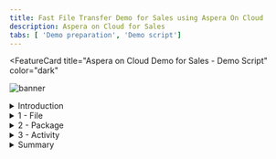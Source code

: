 ```yaml
---
title: Fast File Transfer Demo for Sales using Aspera On Cloud
description: Aspera on Cloud for Sales
tabs: [ 'Demo preparation', 'Demo script']
---
```


<FeatureCard
  title="Aspera on Cloud Demo for Sales - Demo Script"
  color="dark"
  >

![banner](./images/Hero-Image2.jpg)

</FeatureCard>

<span id="place1"></span>

<details>
<summary>Introduction</summary>
<br/>
Today, businesses across industries are facing greater challenges moving large files and massive sets of data quickly and reliably between global sites and teams. Failing to meet these challenges can limit an organization’s ability to meet critical business imperatives that yield increased revenues, reduced costs, improved customer service, and new or improved business models.
<br/><br/>
With Aspera FASP technology, users can deliver live video and growing files as well as exchange files and data sets of any size—from many gigabytes to multiple terabytes and larger—quickly and reliably around the world. In addition, the protocol integrates the latest security technologies, practices and auditing technologies to keep your data safe.
<br/><br/>
This demo shows a typical file transfer scenario between different users in a company. Here you will see how to transfer, distribute and sync huge files and data sets, globally at maximum speed. You will learn how to accelerate collaboration with teams around the world on big data and large files. At the same time, you will see how to automate, monitor and control data transfers and workflows. 
<br/><br/>
Let’s get started!

<br/><br/>

(Demo intro slides <a href=" " target="_blank" rel="noreferrer">here</a>)

<br/>


</details>

<details>
<summary>1 - File</summary>

<br/>

| **1.1** | **Accessing the Environment** |
| :--- | :--- |
| **Narration** | In this demo we are using Aspera on Cloud. Aspera on Cloud is IBM's on-demand SaaS offering for global content transfer and exchange. The service enables organizations to move large files and data sets – securely and reliably – across on-premises and multi-cloud environments at unrivaled speed. Let's see Aspera on Cloud in action. Let me log in here. |
| **Action** &nbsp; 1.1.1 | Open your Aspera on Cloud Demo organization URL. If you don't know your URL, open the <a href="https://ibmaspera.com/help/find-organizations" target="_blank">Welcome to IBM Aspera on Cloud page</a> and click on your organization on **Recently viewed organizations** (if you are not able to see your organization here, find your organization using your email address). <br/><br/> ![](images/access-env-1.png) |
| **Action** &nbsp; 1.1.2 | Click **Log in with IBMid**. (If necessary enter your IBMid and password)  <br/<br/> ![](images/access-env-2.png)|

<br/>

| **1.2** | **Welcome page** |
| :--- | :--- |
| **Narration** | Here we have our Aspera on Cloud organization. Using Aspera on Cloud, organizations can store and readily access files and folders in multiple cloud-based and on-premises storage systems. Sharing among users is as easy as browsing or dragging-and-dropping – regardless of where the files are located – freeing collaboration from traditional boundaries among colleagues in both local and remote locations. <br/<br/> When we login the first time, we see the list of applications we have access to. Aspera on Cloud include multiples applications: Files to manage and share files and folders; Packages to send and download files; Activity to track usage and user activities; Automation to create automated tasks to simplify workflows and Admin to manage user and configure server settings. Users will only see and access applications that they have permission to use.  <br/<br/> In this page, we can define a default app to open by default when we access or Aspera on Cloud organization. Let's start using Files. |
| **Action** &nbsp; 1.2.1 | Describe and show all apps (don't click). <br/><br/> ![](images/welcome-1.png) |
| **Action** &nbsp; 1.2.2 | Show how to make an app default (don't click). <br/><br/> ![](images/welcome-2.png) |
| **Action** &nbsp; 1.2.3 | Open **Files**. <br/><br/> ![](images/welcome-3.png) |

<br/>

| **1.3** | **Create Folder** |
| :--- | :--- |
| **Narration** | Here we are in Marketing workspace. But what is a workspace? The workspace is a collection of Aspera on Cloud users working together—on a project perhaps, or in a department or division. Users in a given workspace can freely collaborate with other members of the same workspace.<br/><br/>The workspace name displays in the upper left corner, immediately below the app name (in this case: Files).  You may be a member of more than one workspace. You may have different permissions and access in one workspace than you do in another.<br/><br/> As a workspace member in the Files app, you have access to a collection of folders shared with you by your administrator and by other members of your workspace. When others share a folder, they may share it with you only, or they may share it with multiple people. Your collection of folders may be very different than the collection of another user in the same workspace, though you may share some of the same folders.<br/><br/> Right now, we don't have any folder in our Workspace. Let's create the first one. |
| **Action** &nbsp; 1.3.1 | Describe and show the Marketing Workspace (don't click). <br/><br/>  ![](images/folder-1.png) |
| **Action** &nbsp; 1.3.2 | Click **New** (A), then click **Create folder** (B). <br/><br/>  ![](images/folder-2.png) |
| **Action** &nbsp; 1.3.3 | Enter **Campaigns** as your folder name (A) and click **Create** (B). <br/><br/>  ![](images/folder-3.png) |
<br/>

| **1.4** | **Upload File** |
| :--- | :--- |
| **Narration** | Files app members with proper permission can upload files and folders from any accessible source to the app. Once the file or folder is uploaded, that user can share it with others. Until the file or folder is shared, it is visible and accessible only to the user who uploaded it. As part of Marketing team, we need to share a 200MB campaign media file with other members. Let's see how easy and fast to do it using Aspera. |
| **Action** &nbsp; 1.4.1 | Open **Campaigns** folder. <br/><br/>  ![](images/uploadfile-1.png) |
| **Action** &nbsp; 1.4.2 | Click **New** (A) and click **Upload file** (B). <br/><br/>  ![](images/uploadfile-2.png) |
| **Action** &nbsp; 1.4.3 | If Aspera Connect request permission to access your computer, click **Yes**. <br/><br/>  ![](images/uploadfile-3.png) |
| **Action** &nbsp; 1.4.4 | Feel free to select a file based in your network bandwith. If you have a good network, select a large file, for example 200 MB. <br/><br/>  ![](images/uploadfile-4.png) |
<br/>

| **1.5** | **File Transfer** |
| :--- | :--- |
| **Narration** | Aspera on Cloud uses IBM Aspera's FASP protocol, which overcomes the limitations of other file-transfer technologies. By moving large data sets at maximum speed, reliably and securely – regardless of network conditions, physical distance between sites, and file size, type, or number – Aspera technology enables a new world of collaboration, sharing, and content delivery. Let's check here, how fast is to transfer this large file. |
| **Action** &nbsp; 1.5.1 | Click on **Transfer Activity** button. <br/><br/>  ![](images/transfer-1.png) |
| **Action** &nbsp; 1.5.2 | Show the **Transfer Activity details**. <br/><br/>  ![](images/transfer-2.png) |
| **Action** &nbsp; 1.5.3 | Close the **Transfer Activity dialog**. <br/><br/>  ![](images/transfer-3.png) |
<br/>

| **1.6** | **Share with collaborators** |
| :--- | :--- |
| **Narration** | From Files app we can easily Download, Move, Copy, Favorite, Send in package and for some files we are able to Preview it (for example PDFs, videos and images).  Now, let's see how to share a folder. Let's go back to our All Files view.<br/><br/> Sharing folders using the Aspera on Cloud Files app is like collaborating using a shared file repository. Each user has access to certain folders in the repo, with specific permissions to each folder. Files app users can share their folders with others, assigning content permissions to each recipient. Keep in mind that if you upload to your Files app, no one sees your folder until you share it with them. Let's do it with our folder, by clicking on context menu and select Share.<br/><br/> In share dialog we can share with a member, we just need to enter a member IBMid, or with all workspace member, by just typing the Workspace name. After that, we just need to define the Permissions. 
Behind the scene, the user will receive an email about the Share event. Great, our folder is accessible for all members of the Workspace. Later, in this demo, we will see how to add users in your workspace. |
| **Action** &nbsp; 1.6.1 | Select the **200 MB file checkbox** (A). Show the actions available (B). Click **Cancel** (C).  <br/><br/>  ![](images/sharefolder-1.png) |
| **Action** &nbsp; 1.6.2 | On breadcrumbs, click on **All files** link. <br/><br/>  ![](images/sharefolder-2.png) |
| **Action** &nbsp; 1.6.3 | Click on **Menu** (A) and click **Share** (B). <br/><br/>  ![](images/sharefolder-3.png) |
| **Action** &nbsp; 1.6.4 | In the *Add collaborators* field, enter **Marketing Workspace** (A), show the different type of *Permissions* but keep **Edit** (B), then click **Add** (C). <br/><br/>  ![](images/sharefolder-4.png) |
<br/>

**[Go to top](#place1)**

</details>

<details>

<summary>2 - Package</summary>

<br/>

| **2.1** | **Sending Files** |
| :--- | :--- |
| **Narration** | So far we explored the basic functions about File app, now let's explore the Package app! In the Packages app, a package is a collection of digital assets (files, folders, video, images, etc.) that you gather to send to one or more individuals or user groups, or to an Aspera on Cloud shared inbox. <br/><br/> Sending files and folders using the Aspera on Cloud Packages app is very much like sending an email with attachments. Senders use a simple form to address recipients and attach content. Recipients receive a copy of the content and can download it to use however they want.<br/><br/> Here, you can select files from your local machine or select a file from the Files app. And you can easily add a password protection layer. |
| **Action** &nbsp; 2.1.1 |  Click on **App switcher** button (A) and select **Packages** (B). <br/><br/> ![](images/sendfile-1.png)  |
| **Action** &nbsp; 2.1.2 |  Click **Send files** button. <br/><br/> ![](images/sendfile-2.png)  |
| **Action** &nbsp; 2.1.3 |  Enter an **external user email** in *To* field (A), enter a Title (e.g.: **Summer Campaign**) (B), click **Add files** (C) and select **Files** (D).  <br/><br/> ![](images/sendfile-3.png)  |
| **Action** &nbsp; 2.1.4 |  Go ahead and select a file from your local machine. <br/><br/> ![](images/sendfile-4.png)  |
| **Action** &nbsp; 2.1.5 |  Now click **Add Files** (A) again and now select **Upload from Files** (B). <br/><br/> ![](images/sendfile-5.png)  |
| **Action** &nbsp; 2.1.6 |  Open the **Campaigns** folder (A), select the campaign **file** (B) and click **Add** (C). <br/><br/> ![](images/sendfile-6.png)  |
| **Action** &nbsp; 2.1.7 |  Now click **Send**.  <br/><br/> ![](images/sendfile-7.png)  |
| **Action** &nbsp; 2.1.8 |  Open the **Transfer activity dialog**  (A) to show the **files transfer** (B). <br/><br/> ![](images/sendfile-8.png)  |
<br/>

| **2.2** | **Downloading a Package** |
| :--- | :--- |
| **Narration**  | Now, let's check how the external user receive the package. Now, we are an external user (for example: a designer from a external Marketing agency). The designer received an email notifying about the new package.  <br/><br/> Great! Without any previous registration, the user is able to download one or more file. Here any password was requested, because we didn't configure it before. It is optional. It is easy, isn't?  |
| **Action** &nbsp; 2.2.1 | Open external user email. Open the Aspera on Cloud email. Click on **Open IBM Aspera on Cloud**. <br/><br/> ![](images/downloadpkg-1.png)  |
| **Action** &nbsp; 2.2.2 | You are welcome to download one or more files and show how fast is the download using Aspera on Cloud. <br/><br/> ![](images/downloadpkg-2.png)  |
<br/>

| **2.3** | **Creating a Submission Link** |
| :--- | :--- |
| **Narration**  | When you need to ask another person to send you files and folders, you can send a submission link. A submission link is a feature of the Packages app. Let's see how to manage submission links.<br/><br/>When you send a submission link, Aspera on Cloud sends an email notification to your recipients. The notification includes the submission link, which allows them to send you a digital package using Aspera's high-speed transfer technology, whether or not they have an Aspera account.  |
| **Action** &nbsp; 2.3.1 | If necessary, close the *Transfer activity dialog*. <br/><br/> ![](images/mng-sub-link-1.png)  |
| **Action** &nbsp; 2.3.2 | Click **Manage submission links**. <br/><br/> ![](images/mng-sub-link-2.png)  |
| **Action** &nbsp; 2.3.3 | On the Manage links page, click **New link**. <br/><br/> ![](images/mng-sub-link-3.png)  |
| **Action** &nbsp; 2.3.4 | Click **Send** button. <br/><br/> ![](images/mng-sub-link-4.png)  |
| **Action** &nbsp; 2.3.5 | On the *Send link* field, enter the **external user email** (A). On the *Message* field, type any message (B). Then click **Send** (C). <br/><br/> ![](images/mng-sub-link-5.png)  |
<br/>

| **2.4** | **Sending Files with a Submission Link** |
| :--- | :--- |
| **Narration**  | Now, let's play the role of the External Marketing Designer. When a recipient clicks the submission link in the email notification, Aspera presents a sending portal that allows the user to collect the files and folders you asked for and send them to you in a digital package. The recipient of your invitation can send any number of packages until the link expires or until you revoke the link.  |
| **Action** &nbsp; 2.4.1 | Log in back to the external user email. And check the new email from Aspera On Cloud. Click on **Open IBM Aspera on Cloud** button. <br/><br/> ![](images/mng-sub-link-6.png)  |
| **Action** &nbsp; 2.4.2 | In the *Send files* form, enter the **Designer's name** (A), enter the **external user email** (B), enter a title: **Campaign Logos** (C), include one or more files (D). Click **Send** (E). <br/><br/> ![](images/mng-sub-link-7.png) <br/><br/> ![](images/mng-sub-link-8.png) |
<br/>

| **2.5** | **Receiving Files with a Submission Link** |
| :--- | :--- |
| **Narration**  | Back as Marketing employee, the file you request appears in My inbox.  |
| **Action** &nbsp; 2.5.1 | Back to Marketing employee's browser, click on **My inbox**.<br/><br/> ![](images/mng-sub-link-9.png)  |
| **Action** &nbsp; 2.5.2 | Open the new package (A). And show the files in this package (B).<br/><br/> ![](images/mng-sub-link-10.png)  |
| **Action** &nbsp; 2.5.3 | When ready, **close** the package dialog.<br/><br/> ![](images/mng-sub-link-11.png)  |
<br/>

| **2.6** | **Creating a Shared Inbox** |
| :--- | :--- |
| **Narration**  | Now, let's check the Shared Inbox concept. A shared inbox is an optional workspace feature similar to a drop box: you can send content directly and simultaneously to all members of the shared inbox without having to address it to particular users or user groups. Let's create one shared inbox! <br/><br/>Initially we just need to enter basic information, for example, a name. Now, we can define more details for this shared inbox. For example, add members, manage links, define settings and email notifications. <br/><br/>As workspace manager, you can configure metadata fields. When present, these fields allow senders to apply metadata tags to packages they send to a shared inbox; these tags provide information about package contents without requiring the recipient to open the package, and allow shared inbox members to search and sort packages easily. If any metadata data fields are required, you cannot send the package without addressing the required field. <br/><br/>Let's add two metadata field in our A/B Testing inbox. First a Date-time field to inform the Test Date, and second a Dropdown menu to select the Test Campaign. |
| **Action** &nbsp; 2.6.1 | Click on **Manage shared inboxes**. <br/><br/> ![](images/shared-inbox-1.png)  |
| **Action** &nbsp; 2.6.2 | Click **Create new**. <br/><br/> ![](images/shared-inbox-2.png) |
| **Action** &nbsp; 2.6.3 | Enter a *Name* for your shared inbox (e.g.: **A/B Testing**) (A) and click **Save** (B).<br/><br/> ![](images/shared-inbox-3.png) |
| **Action** &nbsp; 2.6.4 | Show the **Members** tab.<br/><br/> ![](images/shared-inbox-4.png) |
| **Action** &nbsp; 2.6.5 | Show the **Manage links** tab.<br/><br/> ![](images/shared-inbox-5.png) |
| **Action** &nbsp; 2.6.6 | Show the **Settings** tab.<br/><br/> ![](images/shared-inbox-6.png) |
| **Action** &nbsp; 2.6.7 | Open **Metadata** tab (A) and click **Add field** (B).<br/><br/> ![](images/shared-inbox-7.png) |
| **Action** &nbsp; 2.6.8 | Define the metadata as **Date-time** Type (A), **Test Date** as *Label* (B), and *Required* as **On** (C). Click **Save** (D).<br/><br/> ![](images/shared-inbox-8.png) |
| **Action** &nbsp; 2.6.9 | Click **Add field** button again.<br/><br/> ![](images/shared-inbox-9.png) |
| **Action** &nbsp; 2.6.10 | Now, define the metadata as **Dropdown menu** *Type* (A), enter **Campaign** as *Label* (B), click *four* times on **Add Option** button (C) to add the options: **Spring, Summer, Fall and Winter** (D). Click **Save** (E).<br/><br/> ![](images/shared-inbox-10.png) |
| **Action** &nbsp; 2.6.11 | Click **Save**. <br/><br/> ![](images/shared-inbox-11.png) |
<br/>

| **2.7** | **Submitting a Package to a Shared Inbox** |
| :--- | :--- |
| **Narration**  | Now, let's test it! We just need to send files to our A/B Testing shared inbox. Enter the basic package information, and enter the specific package metadatas for our A/B Testing shared inbox. <br/><br/>Now all members of our Shared inbox will receive a notification about the new package. We can check it by accessing our A/B Testing. And from here we can explore each package with all assets and metadata.   |
| **Action** &nbsp; 2.7.1 | Click **Send files**.<br/><br/> ![](images/shared-inbox-12.png)  |
| **Action** &nbsp; 2.7.2 | Click on To field and select **Shared Inbox: A/B Testing** (A), enter **B2B Site A/B Testing** as *Title* (B), click **Add files** (C), include some files from your machine (D) and click **Next** (E). <br/><br/> ![](images/shared-inbox-13.png)  |
| **Action** &nbsp; 2.7.3 | Enter a *Test Date* (A) and select **Summer** as *Campaign* (B). Click **Send** (C).<br/><br/> ![](images/shared-inbox-14.png)  |
| **Action** &nbsp; 2.7.4 | Open the **A/B Testing** inbox. <br/><br/> ![](images/shared-inbox-15.png)  |
| **Action** &nbsp; 2.7.5 | Click to open the **B2B Site A/B Testing** package (A). On the **Assets** tab (B), you can show the file shared with all inbox members (C).<br/><br/> ![](images/shared-inbox-16.png)  |
| **Action** &nbsp; 2.7.6 | Open the **Metadata** tab (A), to show the package metadata (B). <br/><br/> ![](images/shared-inbox-17.png)  |
| **Action** &nbsp; 2.7.7 | **Close** the Package dialog.<br/><br/> ![](images/shared-inbox-18.png)  |
<br/>

**[Go to top](#place1)**

</details>

<details>

<summary>3 - Activity</summary>

<br/>

| **3.1** | **Review properties** |
| :--- | :--- |
| **Narration** | The designer builds your API for you. You don’t need to worry about OpenAPI specs or Swagger editors – it’s all built in. These are the fields we are going to use for our API. Note that we tell our API which field is the key – in our case, CaseReference. |
| **Action** &nbsp; 3.1.1 | Open the **Properties** view. <br/><br/> <img src="https://raw.githubusercontent.com/ibm-garage-tsa/platinum-demos/master/src/pages/300-integration-api-enabled-application-integration/images/300-api-demo-3-1-1.png" width="800" /> <br/> |
| **Action** &nbsp; 3.1.2 | Show the **Properties** view. <br/><br/> <img src="https://raw.githubusercontent.com/ibm-garage-tsa/platinum-demos/master/src/pages/300-integration-api-enabled-application-integration/images/300-api-demo-3-1-2.png" width="800" /> <br/> |
| **Action** &nbsp; 3.1.3 | Open the **Operations** view. <br/><br/> <img src="https://raw.githubusercontent.com/ibm-garage-tsa/platinum-demos/master/src/pages/300-integration-api-enabled-application-integration/images/300-api-demo-3-1-3.png" width="800" /> |

<br/>

| **3.2** | **Review operations** |
| :--- | :--- |
| **Narration** | The Operations view shows actions that the API exposes along with the data. In this demo, we’re going to build just one operation: “Create Car Repair Claim." We can add more later if we wish. Let’s check the flow logic. |
| **Action** &nbsp; 3.2.1 | Show the **Operations**  view. Click **Edit flow**. <br/><br/> <img src="https://raw.githubusercontent.com/ibm-garage-tsa/platinum-demos/master/src/pages/300-integration-api-enabled-application-integration/images/300-api-demo-3-2-1.png" width="800" />  |

<br/>

| **3.3** | **Review the flow** |
| :--- | :--- |
| **Narration** | Here we have our demo flow. In the designer flow editor, we can edit and change our flow. We are a car repair company that wants to create an API that will enable customers to send us photos of their cars, along with descriptions of what needs to be done with them. With this information we will create a case in Salesforce. Let’s explore our flow in detail. |
| **Action** &nbsp; 3.3.1 | Close the **Request** box by clicking the **X**. <br/><br/> <img src="https://raw.githubusercontent.com/ibm-garage-tsa/platinum-demos/master/src/pages/300-integration-api-enabled-application-integration/images/300-api-demo-3-3-1.png" width="800" /> <br/> |
| **Action** &nbsp; 3.3.2 | Explain the flow and scroll through all of the connectors in the flow. Open the **Request** again by clicking the first step of the flow. <br/><br/> <img src="https://raw.githubusercontent.com/ibm-garage-tsa/platinum-demos/master/src/pages/300-integration-api-enabled-application-integration/images/300-api-demo-3-3-2.png" width="800" />  |

<br/>

| **3.4** | **Review request** |
| :--- | :--- |
| **Narration** | Our flow starts by receiving the customer’s car repair request with photo via an API. Designer automatically creates an API “request” and “response” for your API flow. &nbsp; &nbsp; &nbsp; &nbsp; &nbsp; &nbsp; &nbsp; &nbsp; &nbsp; &nbsp; &nbsp; &nbsp; &nbsp; &nbsp; &nbsp; &nbsp; &nbsp; &nbsp; &nbsp; &nbsp; &nbsp; &nbsp; &nbsp; &nbsp; &nbsp; &nbsp; &nbsp; &nbsp; &nbsp; &nbsp; &nbsp; &nbsp; &nbsp; &nbsp; &nbsp; &nbsp; &nbsp; &nbsp;  |
| **Action** &nbsp; 3.4.1 | Show the **Request** box (1). Click to open the **If** step (2). <br/><br/> <img src="https://raw.githubusercontent.com/ibm-garage-tsa/platinum-demos/master/src/pages/300-integration-api-enabled-application-integration/images/300-api-demo-3-4-1.png" width="800" />  |

<br/>

| **3.5** | **Validate the photo** |
| :--- | :--- |
| **Narration** | Next, we validate the photo. Here, we have a simple IF statement that checks if the PhotoOfCar is empty. If it is not empty, we move forward to retrieve contacts by connecting to Salesforce. &nbsp; &nbsp; &nbsp; &nbsp; &nbsp; &nbsp; &nbsp; &nbsp; &nbsp; &nbsp; &nbsp; &nbsp; &nbsp;  |
| **Action** &nbsp; 3.5.1 | Explore the **If** step (1). Click the **Salesforce - Retrieve contacts** connector (2). &nbsp; &nbsp; &nbsp; &nbsp; &nbsp; &nbsp; &nbsp; &nbsp; &nbsp; &nbsp; &nbsp; &nbsp; &nbsp; &nbsp; &nbsp; &nbsp; &nbsp; &nbsp; &nbsp; &nbsp; &nbsp; &nbsp; &nbsp; &nbsp; <br/><br/> <img src="https://raw.githubusercontent.com/ibm-garage-tsa/platinum-demos/master/src/pages/300-integration-api-enabled-application-integration/images/300-api-demo-3-5-1.png" width="800" /> |

<br/>

| **3.6** | **Retrieve contacts** |
| :--- | :--- |
| **Narration** | Now, we use a connector to create a case in Salesforce with the data from the API. This case is where we store the details and progress of our repair. We are using a hard-coded contact name: ‘Andy Young.' He’s the contact for the insurance company. Salesforce Developer Accounts have a pre-populated set of data that you can use to test. ‘Andy Young’ is one of those pre-populated contacts. Let’s test our connection with Salesforce. Let me change the contact to ‘Andrew Young‘ and test the connection.<br/><br/> The test shows that we don’t have an ‘Andrew Young.‘ Let’s change it back to ‘Andy Young‘ and test again. We now receive a successful response. This proves that our connection is working. Let’s check the details. Here we can see the output returned from Salesforce, including the Contact ID. |
| **Action** &nbsp; 3.6.1 | Show the **Salesforce - Retrieve contacts** box. <br/><br/> <img src="https://raw.githubusercontent.com/ibm-garage-tsa/platinum-demos/master/src/pages/300-integration-api-enabled-application-integration/images/300-api-demo-3-6-1.png" width="800" />  |
| **Action** &nbsp; 3.6.2 | Change the **Full Name** to **Andrew Young** (1). Click the highlighted icon to **Test** the connection (2). <br/><br/> <img src="https://raw.githubusercontent.com/ibm-garage-tsa/platinum-demos/master/src/pages/300-integration-api-enabled-application-integration/images/300-api-demo-3-6-2.png" width="800" />  |
| **Action** &nbsp; 3.6.3 | On the **Try this action** dialog, check **Do not show this dialog box again** (1) and click **Continue** (2). <br/><br/> <img src="https://raw.githubusercontent.com/ibm-garage-tsa/platinum-demos/master/src/pages/300-integration-api-enabled-application-integration/images/300-api-demo-3-6-3.png" width="800" />  |
| **Action** &nbsp; 3.6.4 | Change the **Full Name** back to **Andy Young** (1). Click the highlighted icon to **Test** again (2). Click the **View details** link (3). <br/><br/> <img src="https://raw.githubusercontent.com/ibm-garage-tsa/platinum-demos/master/src/pages/300-integration-api-enabled-application-integration/images/300-api-demo-3-6-4.png" width="800" />  |
| **Action** &nbsp; 3.6.5 | On the **Output** tab, open the **Contact1** object. <br/><br/> <img src="https://raw.githubusercontent.com/ibm-garage-tsa/platinum-demos/master/src/pages/300-integration-api-enabled-application-integration/images/300-api-demo-3-6-5.png" width="800" />  |
| **Action** &nbsp; 3.6.6 | Close all of the dialog tabs. Click the **Salesforce – Create case** connector. <br/><br/> <img src="https://raw.githubusercontent.com/ibm-garage-tsa/platinum-demos/master/src/pages/300-integration-api-enabled-application-integration/images/300-api-demo-3-6-6.png" width="800" />  |

<br/>

| **3.7** | **Create a case** |
| :--- | :--- |
| **Narration** | Now that we have the ID that we need, let’s create our Salesforce case. Note that we just re-use the same Salesforce connector but with a different operation and data. Here we can see that our contact ID comes from the previous ‘retrieve contact’ Salesforce Call. The name and email address come from the API request. The connector knows that fields like ‘Case Type’ have a limited number of values in Salesforce – so it automatically converts them into pull-down lists of values you can choose. |
| **Action** &nbsp; 3.7.1 | Explore the **Salesforce – Create case** box (1). Open the **Salesforce - Create attachment** connector (2). <br/><br/> <img src="https://raw.githubusercontent.com/ibm-garage-tsa/platinum-demos/master/src/pages/300-integration-api-enabled-application-integration/images/300-api-demo-3-7-1.png" width="800" />  |

<br/>

| **3.8** | **Create an attachment** |
| :--- | :--- |
| **Narration** | To add a photograph, we need to create a Salesforce attachment. That will be easy, since we just use the connector again. Note that we use the case ID that is a returned value from the ‘Create Case’ connector call, which is kept in the flow automatically. We send the PhotoOfCar as a base64 string and we tell Salesforce that the content type is image/jpeg. |
| **Action** &nbsp; 3.8.1 | Explore the **Salesforce – Create attachment** box (1). Open the **Create case comment** connector (2). <br/><br/> <img src="https://raw.githubusercontent.com/ibm-garage-tsa/platinum-demos/master/src/pages/300-integration-api-enabled-application-integration/images/300-api-demo-3-8-1.png" width="800" /> |

<br/>

| **3.9** | **Create a case comment** |
| :--- | :--- |
| **Narration** | Now we’ll add a comment to the case with the Salesforce connector stating this case was opened by IBM Cloud Pak for Integration. &nbsp; &nbsp; &nbsp; &nbsp; &nbsp; &nbsp; &nbsp; &nbsp; &nbsp; &nbsp; &nbsp; &nbsp; &nbsp; &nbsp; &nbsp; &nbsp; &nbsp; &nbsp; &nbsp; &nbsp; &nbsp; &nbsp; &nbsp; &nbsp; &nbsp; &nbsp; &nbsp; &nbsp; &nbsp; &nbsp; &nbsp; &nbsp; &nbsp; &nbsp; &nbsp; &nbsp; &nbsp; &nbsp; &nbsp; &nbsp; &nbsp; &nbsp; &nbsp; &nbsp; &nbsp; &nbsp; &nbsp; &nbsp; &nbsp; &nbsp; |
| **Action** &nbsp; 3.9.1 | Explore the **Salesforce – Create case comment** box (1). Open the **Response** connector (2). &nbsp; &nbsp; &nbsp; &nbsp; &nbsp; &nbsp; &nbsp; &nbsp; &nbsp; &nbsp; &nbsp; &nbsp; &nbsp; &nbsp; &nbsp; &nbsp; &nbsp; &nbsp; &nbsp; &nbsp; &nbsp; &nbsp; &nbsp; &nbsp; &nbsp; &nbsp; &nbsp; &nbsp; &nbsp; &nbsp; &nbsp; &nbsp; &nbsp; &nbsp; &nbsp; &nbsp; &nbsp; &nbsp; &nbsp; &nbsp; &nbsp; &nbsp; &nbsp; &nbsp; &nbsp; &nbsp; &nbsp; &nbsp; &nbsp; &nbsp; &nbsp; &nbsp; &nbsp; &nbsp; &nbsp; &nbsp; &nbsp; &nbsp; &nbsp; &nbsp; &nbsp; &nbsp; &nbsp; &nbsp; &nbsp; &nbsp; &nbsp; &nbsp; &nbsp; &nbsp; &nbsp; &nbsp; &nbsp; &nbsp; &nbsp; &nbsp; &nbsp; &nbsp; &nbsp; &nbsp; &nbsp; &nbsp; &nbsp; &nbsp; &nbsp; &nbsp; &nbsp; &nbsp; &nbsp; &nbsp; &nbsp; &nbsp; &nbsp; &nbsp; &nbsp; &nbsp; &nbsp; &nbsp; &nbsp;   <br/><br/><img src="https://raw.githubusercontent.com/ibm-garage-tsa/platinum-demos/master/src/pages/300-integration-api-enabled-application-integration/images/300-api-demo-3-10-1.png" width="800" /> |

<br/>

| **3.10** | **Respond to the customer** |
| :--- | :--- |
| **Narration** | Here we have the response that we submit to the customer after the API call. This response includes their Salesforce case reference for future enquiries, an estimate of how long it will take to repair, and also how much it will cost. Now that we've built the flow, let’s start it! &nbsp; &nbsp; &nbsp; &nbsp; &nbsp; &nbsp; &nbsp; &nbsp; &nbsp; &nbsp; &nbsp; &nbsp; &nbsp; &nbsp; &nbsp; &nbsp; &nbsp; &nbsp; &nbsp; &nbsp; &nbsp; &nbsp; &nbsp; &nbsp; &nbsp; &nbsp; &nbsp; &nbsp; &nbsp; &nbsp; &nbsp; &nbsp; &nbsp; &nbsp; &nbsp; &nbsp; &nbsp; &nbsp; &nbsp; &nbsp; &nbsp; &nbsp;  |
| **Action** &nbsp; 3.10.1 | Explore the **Response** box (1). Click **Done** (2). <br/><br/> <img src="https://raw.githubusercontent.com/ibm-garage-tsa/platinum-demos/master/src/pages/300-integration-api-enabled-application-integration/images/300-api-demo-3-11-1.png" width="800" />  |

<br/>

**[Go to top](#place1)**

</details>


<details>
<summary>Summary</summary>

<br/>
Let’s summarize what we’ve done today.

<br/><br/>

In the demo we: accessed the Cloud Pak for Integration environment and explored the capabilities; imported and reviewed the automated customer interactions integration flow; tested the flow; deployed the flow into the Cloud Pak runtime environment; managed access to the flow as an API and set up the security and rate limits; and demonstrated how a developer can use the API Portal to perform self-service consumption of the API.<br/><br/>From a business perspective we used APIs and application integrations to automate a series of steps to: obtain and validate input information from a customer with a concern, open a case in Salesforce, attach the incoming information to the case, and respond to the customer with the case number and expected date for resolution.

<br/>

The customer needing assistance obtains rapid response to their interaction and the confidence that your business is handling their request.

<br/>

Thank you for attending today’s presentation.

<br/>

**[Go to top](#place1)**

</details>
